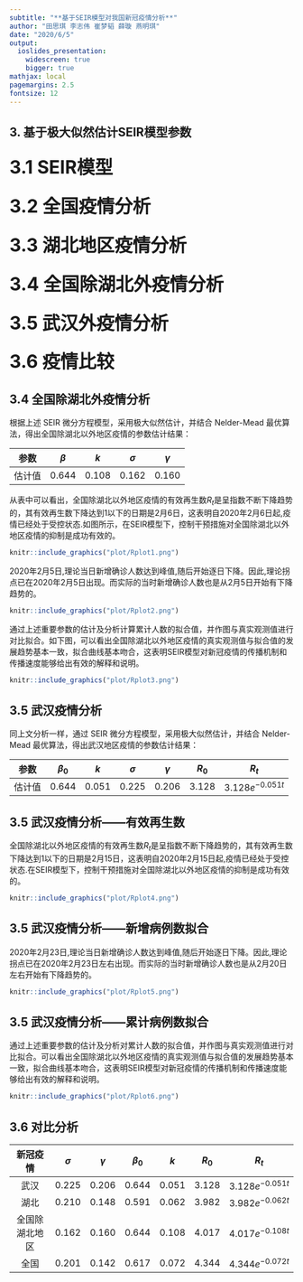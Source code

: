 ```yaml
---
subtitle: "**基于SEIR模型对我国新冠疫情分析**"
author: "田思琪 李志伟 崔梦韬 薛璇 燕明琪"
date: "2020/6/5"
output:
  ioslides_presentation: 
    widescreen: true
    bigger: true
mathjax: local
pagemargins: 2.5
fontsize: 12
---
```



## 3. 基于极大似然估计SEIR模型参数

### <font size=6>**3.1 SEIR模型**</font>

### <font size=6>**3.2 全国疫情分析**</font>

### <font size=6>**3.3 湖北地区疫情分析**</font>

### <font size=6>**3.4 全国除湖北外疫情分析**</font>

### <font size=6>**3.5 武汉外疫情分析**</font>

### <font size=6>**3.6 疫情比较**</font>

## **3.4 全国除湖北外疫情分析**
根据上述 SEIR 微分方程模型，采用极大似然估计，并结合 Nelder-Mead 最优算法，得出全国除湖北以外地区疫情的参数估计结果：


|参数|$\beta$|$k$|$\sigma$|$\gamma$|
:-:|:-:|:-:|:-:|:-:
|估计值|$0.644$|$0.108$|$0.162$|$0.160$|

从表中可以看出，全国除湖北以外地区疫情的有效再生数$R_t$是呈指数不断下降趋势的，其有效再生数下降达到1以下的日期是2月6日，这表明自2020年2月6日起,疫情已经处于受控状态.如图所示，在SEIR模型下，控制干预措施对全国除湖北以外地区疫情的抑制是成功有效的。

```r
knitr::include_graphics("plot/Rplot1.png")
```

2020年2月5日,理论当日新增确诊人数达到峰值,随后开始逐日下降。因此,理论拐点已在2020年2月5日出现。而实际的当时新增确诊人数也是从2月5日开始有下降趋势的。

```r
knitr::include_graphics("plot/Rplot2.png")
```

通过上述重要参数的估计及分析计算累计人数的拟合值，并作图与真实观测值进行对比拟合。如下图，可以看出全国除湖北以外地区疫情的真实观测值与拟合值的发展趋势基本一致，拟合曲线基本吻合，这表明SEIR模型对新冠疫情的传播机制和传播速度能够给出有效的解释和说明。

```r
knitr::include_graphics("plot/Rplot3.png")
```

## **3.5 武汉疫情分析**
同上文分析一样，通过 SEIR 微分方程模型，采用极大似然估计，并结合 Nelder-Mead 最优算法，得出武汉地区疫情的参数估计结果：


参数|$\beta_0$|$k$|$\sigma$|$\gamma$|$R_0$|$R_t$
:-:|:-:|:-:|:-:|:-:|:-:|:-:
估计值|0.644|0.051|0.225|0.206|3.128|$3.128e^{-0.051t}$|

## **3.5 武汉疫情分析——有效再生数**
全国除湖北以外地区疫情的有效再生数$R_t$是呈指数不断下降趋势的，其有效再生数下降达到1以下的日期是2月15日，这表明自2020年2月15日起,疫情已经处于受控状态.在SEIR模型下，控制干预措施对全国除湖北以外地区疫情的抑制是成功有效的。

```r
knitr::include_graphics("plot/Rplot4.png")
```

## **3.5 武汉疫情分析——新增病例数拟合**
2020年2月23日,理论当日新增确诊人数达到峰值,随后开始逐日下降。因此,理论拐点已在2020年2月23日左右出现。而实际的当时新增确诊人数也是从2月20日左右开始有下降趋势的。

```r
knitr::include_graphics("plot/Rplot5.png")
```

## **3.5 武汉疫情分析——累计病例数拟合**
通过上述重要参数的估计及分析对累计人数的拟合值，并作图与真实观测值进行对比拟合。可以看出全国除湖北以外地区疫情的真实观测值与拟合值的发展趋势基本一致，拟合曲线基本吻合，这表明SEIR模型对新冠疫情的传播机制和传播速度能够给出有效的解释和说明。

```r
knitr::include_graphics("plot/Rplot6.png")
```

## **3.6 对比分析**

新冠疫情|$\sigma$|$\gamma$|$\beta_0$|$k$|$R_0$|$R_t$
:-:|:-:|:-:|:-:|:-:|:-:|:-:
武汉|0.225|0.206|0.644|0.051|3.128|$3.128e^{-0.051t}$|
湖北|0.210|0.148|0.591|0.062|3.982|$3.982e^{-0.062t}$|
全国除湖北地区|0.162|0.160|0.644|0.108|4.017|$4.017e^{-0.108t}$|
全国|0.201|0.142|0.617|0.072|4.344|$4.344e^{-0.072t}$|

